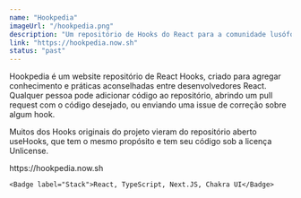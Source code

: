 ---
name: "Hookpedia"
imageUrl: "/hookpedia.png"
description: "Um repositório de Hooks do React para a comunidade lusófona."
link: "https://hookpedia.now.sh"
status: "past"
---

Hookpedia é um website repositório de React Hooks, criado para agregar conhecimento e práticas aconselhadas entre desenvolvedores React.
Qualquer pessoa pode adicionar código ao repositório, abrindo um pull request com o código desejado, ou enviando uma issue de correção sobre algum hook.

Muitos dos Hooks originais do projeto vieram do repositório aberto <SimpleLink href="https://usehooks.com">useHooks</SimpleLink>, que tem o mesmo propósito e tem seu código sob a licença Unlicense.

<div className="flex flex-col gap-y-2">
    <Badge label="Website">
    <SimpleLink href="https://hookpedia.now.sh">https://hookpedia.now.sh</SimpleLink>
    </Badge>

    <Badge label="Stack">React, TypeScript, Next.JS, Chakra UI</Badge>

</div>
